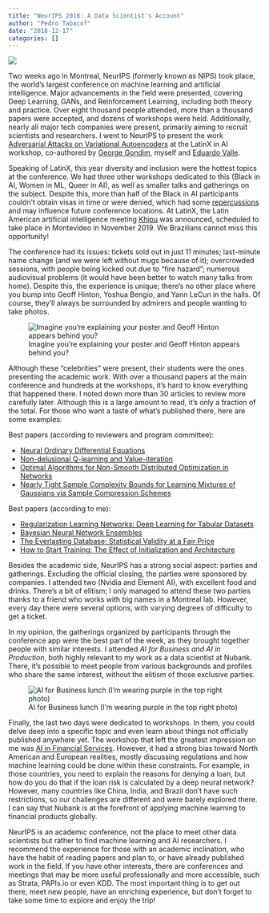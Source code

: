 ```yaml
---
title: "NeurIPS 2018: A Data Scientist's Account"
author: "Pedro Tabacof"
date: "2018-12-17"
categories: []
---
```


![](montreal.jpeg)

Two weeks ago in Montreal, NeurIPS (formerly known as NIPS) took place, the world's largest conference on machine learning and artificial intelligence. Major advancements in the field were presented, covering Deep Learning, GANs, and Reinforcement Learning, including both theory and practice. Over eight thousand people attended, more than a thousand papers were accepted, and dozens of workshops were held. Additionally, nearly all major tech companies were present, primarily aiming to recruit scientists and researchers. I went to NeurIPS to present the work [Adversarial Attacks on Variational Autoencoders](https://arxiv.org/abs/1806.04646) at the LatinX in AI workshop, co-authored by [George Gondim](https://www.linkedin.com/in/george-gondim/), myself and [Eduardo Valle](https://www.linkedin.com/in/eduardovalle/).

Speaking of LatinX, this year diversity and inclusion were the hottest topics at the conference. We had three other workshops dedicated to this (Black in AI, Women in ML, Queer in AI), as well as smaller talks and gatherings on the subject. Despite this, more than half of the Black in AI participants couldn't obtain visas in time or were denied, which had some [repercussions](https://www.bloomberg.com/news/articles/2018-11-30/visa-issues-cast-shadow-on-canada-s-moment-in-the-ai-spotlight#xj4y7vzkg) and may influence future conference locations. At LatinX, the Latin American artificial intelligence meeting [Khipu](https://khipu.ai/) was announced, scheduled to take place in Montevideo in November 2019. We Brazilians cannot miss this opportunity!

The conference had its issues: tickets sold out in just 11 minutes; last-minute name change (and we were left without mugs because of it); overcrowded sessions, with people being kicked out due to "fire hazard"; numerous audiovisual problems (it would have been better to watch many talks from home). Despite this, the experience is unique; there's no other place where you bump into Geoff Hinton, Yoshua Bengio, and Yann LeCun in the halls. Of course, they'll always be surrounded by admirers and people wanting to take photos.

![Imagine you're explaining your poster and Geoff Hinton appears behind you?](hinton.jpeg){fig-align="left"}

Although these "celebrities" were present, their students were the ones presenting the academic work. With over a thousand papers at the main conference and hundreds at the workshops, it's hard to know everything that happened there. I noted down more than 30 articles to review more carefully later. Although this is a large amount to read, it's only a fraction of the total. For those who want a taste of what's published there, here are some examples:

Best papers (according to reviewers and program committee):

 * [Neural Ordinary Differential Equations](https://arxiv.org/abs/1806.07366)
 * [Non-delusional Q-learning and Value-iteration](https://papers.nips.cc/paper/8200-non-delusional-q-learning-and-value-iteration)
 * [Optimal Algorithms for Non-Smooth Distributed Optimization in Networks](https://arxiv.org/abs/1806.00291)
 * [Nearly Tight Sample Complexity Bounds for Learning Mixtures of Gaussians via Sample Compression Schemes](https://papers.nips.cc/paper/7601-nearly-tight-sample-complexity-bounds-for-learning-mixtures-of-gaussians-via-sample-compression-schemes)

Best papers (according to me):

 * [Regularization Learning Networks: Deep Learning for Tabular Datasets](https://arxiv.org/abs/1805.06440)
 * [Bayesian Neural Network Ensembles](https://arxiv.org/abs/1811.12188)
 * [The Everlasting Database: Statistical Validity at a Fair Price](https://arxiv.org/abs/1803.04307)
 * [How to Start Training: The Effect of Initialization and Architecture](https://papers.nips.cc/paper/7338-how-to-start-training-the-effect-of-initialization-and-architecture)

Besides the academic side, NeurIPS has a strong social aspect: parties and gatherings. Excluding the official closing, the parties were sponsored by companies. I attended two (Nvidia and Element AI), with excellent food and drinks. There's a bit of elitism; I only managed to attend these two parties thanks to a friend who works with big names in a Montreal lab. However, every day there were several options, with varying degrees of difficulty to get a ticket.

In my opinion, the gatherings organized by participants through the conference app were the best part of the week, as they brought together people with similar interests. I attended _AI for Business and AI in Production_, both highly relevant to my work as a data scientist at Nubank. There, it's possible to meet people from various backgrounds and profiles who share the same interest, without the elitism of those exclusive parties.

![AI for Business lunch (I'm wearing purple in the top right photo)](ai_business.jpeg)

Finally, the last two days were dedicated to workshops. In them, you could delve deep into a specific topic and even learn about things not officially published anywhere yet. The workshop that left the greatest impression on me was [AI in Financial Services](https://nips.cc/Conferences/2018/Schedule?showEvent=10908). However, it had a strong bias toward North American and European realities, mostly discussing regulations and how machine learning could be done within these constraints. For example, in those countries, you need to explain the reasons for denying a loan, but how do you do that if the loan risk is calculated by a deep neural network? However, many countries like China, India, and Brazil don't have such restrictions, so our challenges are different and were barely explored there. I can say that Nubank is at the forefront of applying machine learning to financial products globally.

NeurIPS is an academic conference, not the place to meet other data scientists but rather to find machine learning and AI researchers. I recommend the experience for those with an academic inclination, who have the habit of reading papers and plan to, or have already published work in the field. If you have other interests, there are conferences and meetings that may be more useful professionally and more accessible, such as Strata, PAPIs.io or even KDD. The most important thing is to get out there, meet new people, have an enriching experience, but don't forget to take some time to explore and enjoy the trip!